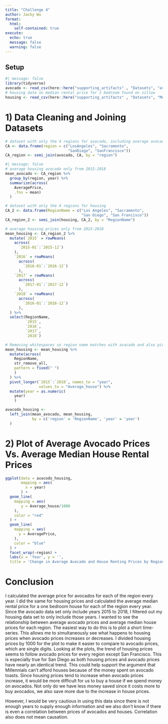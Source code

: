 ```yaml
---
title: "Challenge 4"
author: Jacky Wu
format: 
  html:
    self-contained: true
execute: 
  echo: true
  message: false
  warning: false
---
```


## Setup

```r
#| message: false
library(tidyverse)
avocado <- read_csv(here::here("supporting_artifacts" , "Datasets", "avocado.csv"))
# housing data on median rental price for 1 bedroom found on zillow
housing <- read_csv(here::here("supporting_artifacts" , "Datasets", "Median_House_Price.csv"))
```

# 1) Data Cleaning and Joining Datasets

```r
# dataset with only the 4 regions for avocado, including average avocado price
CA <- data.frame(region = c("LosAngeles", "Sacramento",
                            "SanDiego", "SanFrancisco"))
CA_region <- semi_join(avocado, CA, by = "region")
```

```r
#| message: false
# average housing avocado only from 2015-2018
mean_avocado <- CA_region %>% 
  group_by(region, year) %>% 
  summarize(across(
    AveragePrice,
    .fns = mean)
  ) 
```

```r
# dataset with only the 4 regions for housing
CA_2 <- data.frame(RegionName = c("Los Angeles", "Sacramento",
                                  "San Diego", "San Francisco"))
CA_region_2 <- semi_join(housing, CA_2, by = "RegionName")
```

```r
# average housing prices only from 2015-2018
mean_housing <- CA_region_2 %>%
  mutate(`2015` = rowMeans(
    across(
      `2015-01`:`2015-12`)
    ), 
    `2016` = rowMeans(
      across(
        `2016-01`:`2016-12`)
      ), 
    `2017` = rowMeans(
      across(
        `2017-01`:`2017-12`)
      ), 
    `2018` = rowMeans(
      across(
        `2016-01`:`2016-12`)
      ), 
  ) %>% 
  select(RegionName, 
         `2015`, 
         `2016`, 
         `2017`, 
         `2018`) 
```

```r
# Removing whitespaces so region name matches with avacado and also pivoting long
mean_housing <- mean_housing %>%
  mutate(across(
    RegionName, 
    str_remove_all,
    pattern = fixed(" ")
    )
  ) %>% 
  pivot_longer(`2015`:`2018`, names_to = "year",
               values_to = "Average_house") %>% 
  mutate(year = as.numeric(
    year)
    )
```

```r
avacodo_housing <- 
  left_join(mean_avocado, mean_housing, 
            by = c('region' = 'RegionName', 'year' = 'year')
  )
```

# 2) Plot of Average Avocado Prices Vs. Average Median House Rental Prices

```r
ggplot(data = avacodo_housing, 
       mapping = aes(
         x = year)
       ) +
  geom_line(
    mapping = aes(
       y = Average_house/1000
    ),
    color = "red"
  ) +
  geom_line(
    mapping = aes(
      y = AveragePrice,
    ),
    color = "blue"
  ) +
  facet_wrap(~region) +
  labs(x = 'Year', y = '', 
  title = 'Change in Average Avocado and House Renting Prices by Region')
```

# Conclusion

I calculated the average price for avocados for each of the region every year. I did the same for housing prices and calculated the average median rental price for a one bedroom house for each of the region every year. Since the avocado data set only include years 2015 to 2018, I filtered out my housing data set to only include those years. I wanted to see the relationship between average avocado prices and average median house prices for each region. The easiest way to do this is to plot a short time-series. This allows me to simultaneously see what happens to housing prices when avocado prices increases or decreases. I divided housing prices by 1000 for the plot to make it easier to compare to avocado prices, which are single digits. Looking at the plots, the trend of housing prices seems to follow avocado prices for every region except San Francisco. This is especially true for San Diego as both housing prices and avocado prices have nearly an identical trend. This could help support the argument that Millennials can't afford houses because of the money spent on avocado toasts. Since housing prices tend to increase when avocado prices increase, it would be more difficult for us to buy a house if we spend money on avocados. Not only do we have less money saved since it costs more to buy avocados, we also save more due to the increase in house prices.

However, I would be very cautious in using this data since there is not enough years to supply enough information and we also don't know if there is even a correlation between prices of avocados and houses. Correlation also does not mean causation.
